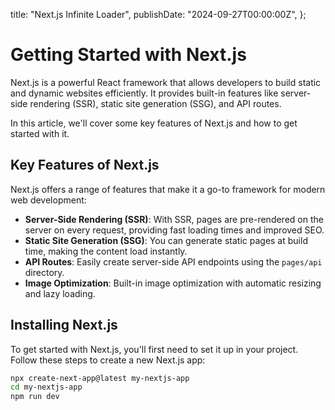   title: "Next.js Infinite Loader",
  publishDate: "2024-09-27T00:00:00Z",
};

# Getting Started with Next.js

Next.js is a powerful React framework that allows developers to build static and dynamic websites efficiently. It provides built-in features like server-side rendering (SSR), static site generation (SSG), and API routes.

In this article, we'll cover some key features of Next.js and how to get started with it.

## Key Features of Next.js

Next.js offers a range of features that make it a go-to framework for modern web development:

- **Server-Side Rendering (SSR)**: With SSR, pages are pre-rendered on the server on every request, providing fast loading times and improved SEO.
- **Static Site Generation (SSG)**: You can generate static pages at build time, making the content load instantly.
- **API Routes**: Easily create server-side API endpoints using the `pages/api` directory.
- **Image Optimization**: Built-in image optimization with automatic resizing and lazy loading.

## Installing Next.js

To get started with Next.js, you'll first need to set it up in your project. Follow these steps to create a new Next.js app:

```bash
npx create-next-app@latest my-nextjs-app
cd my-nextjs-app
npm run dev
```
